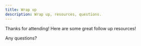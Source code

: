 ```yaml
---
title: Wrap up
description: Wrap up, resources, questions.
---
```


Thanks for attending!
Here are some great follow up resources!

Any questions?
